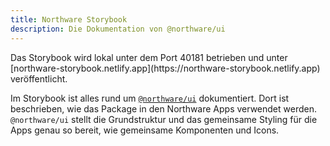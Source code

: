 ```yaml
---
title: Northware Storybook
description: Die Dokumentation von @northware/ui
---
```


<Callout type="info">
Das Storybook wird lokal unter dem Port 40181 betrieben und unter [northware-storybook.netlify.app](https://northware-storybook.netlify.app) veröffentlicht.
</Callout>

Im Storybook ist alles rund um [`@northware/ui`](/packages/ui/) dokumentiert. 
Dort ist beschrieben, wie das Package in den Northware Apps verwendet werden.
`@northware/ui` stellt die Grundstruktur und das gemeinsame Styling für die Apps genau so bereit, wie gemeinsame Komponenten und Icons.